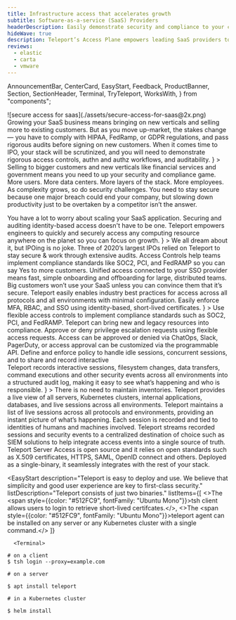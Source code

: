 ```yaml
---
title: Infrastructure access that accelerates growth
subtitle: Software-as-a-service (SaaS) Providers
headerDescription: Easily demonstrate security and compliance to your customers so you can sell more and grow faster.
hideWave: true
description: Teleport’s Access Plane empowers leading SaaS providers to innovate, without sacrificing speed for security.
reviews:
  - elastic
  - carta
  - vmware
---
```


  AnnouncementBar,
  CenterCard,
  EasyStart,
  Feedback,
  ProductBanner,
  Section,
  SectionHeader,
  Terminal,
  TryTeleport,
  WorksWith,
} from "components";

<Section bg="flatGray">
  <SectionHeader
    bg="transparent"
    title={meta.title}
    subtitle={meta.subtitle}
    description={meta.headerDescription}
    width="100%"
    mode="none"
  >
    ![secure access for saas](./assets/secure-access-for-saas@2x.png)
  </SectionHeader>
  <AnnouncementBar
    backgroundColor="lightest-gray"
    inLivingColor
    rows={[SaaS1, SaaS2]}
  />
</Section>

<Section width="100%" bg="flatWhite">
  <ProductBanner
    title="Unique challenges faced by SaaS providers"
    width="100%"
    src="./assets/saas@2x-min.png"
    imgPosition="right"
    description={
      <>
        Growing your SaaS business means bringing on new verticals and selling
        more to existing customers. But as you move up-market, the stakes change
        — you have to comply with HIPAA, FedRamp, or GDPR regulations, and pass
        rigorous audits before signing on new customers. When it comes time to
        IPO, your stack will be scrutinized, and you will need to demonstrate
        rigorous access controls, authn and authz workflows, and auditability.
      </>
    }
  >
    <ProductBanner.Item
      title="Security &amp; Compliance"
      badgeName="shieldCheck"
    >
      Selling to bigger customers and new verticals like financial services and
      government means you need to up your security and compliance game.
    </ProductBanner.Item>
    <ProductBanner.Item title="Complexity" badgeName="layers">
      More users. More data centers. More layers of the stack. More employees.
      As complexity grows, so do security challenges.
    </ProductBanner.Item>
    <ProductBanner.Item title="Productivity" badgeName="quickstart">
      You need to stay secure because one major breach could end your company,
      but slowing down productivity just to be overtaken by a competitor isn’t
      the answer.
    </ProductBanner.Item>
  </ProductBanner>
</Section>

<CenterCard
  name="shieldCheck"
  title="Why SaaS providers big and small trust Teleport"
  text="Our unique approach is not only more secure &mdash; it actually improves developer productivity.  By providing an identity-aware infrastructure access solution that developers love to use, you can easily implement security and compliance without worrying about backdoors that outmoded solutions encourage."
/>

<Section>
  <Feedback reviews={meta.reviews} />
</Section>

<Section width="100%" bg="flatWhite">
  <ProductBanner
    subtitle="For Fast-Growing Startups"
    title="Security that scales with you"
    width="100%"
    src="./assets/security-that-scales-with-you@2x.png"
    imgPosition="right"
    logoSrc={startups}
    description={
      <>
        You have a lot to worry about scaling your SaaS application. Securing
        and auditing identity-based access doesn't have to be one. Teleport
        empowers engineers to quickly and securely access any computing resource
        anywhere on the planet so you can focus on growth.
      </>
    }
  >
    <ProductBanner.Item title="Teleport to IPO">
      We all dream about it, but IPOing is no joke. Three of 2020’s largest IPOs
      relied on Teleport to stay secure & work through extensive audits.
    </ProductBanner.Item>
    <ProductBanner.Item title="Access Controls">
      Access Controls help teams implement compliance standards like SOC2, PCI,
      and FedRAMP so you can say Yes to more customers.
    </ProductBanner.Item>
    <ProductBanner.Item title="Integrated SSO Support">
      Unified access connected to your SSO provider means fast, simple
      onboarding and offboarding for large, distributed teams.
    </ProductBanner.Item>
  </ProductBanner>
</Section>

<Section width="100%" bg="flatGray">
  <ProductBanner
    subtitle="For Large Organizations"
    title="Grow your business by meeting stringent compliance standards"
    width="100%"
    src="./assets/cust-access-controls@2x.png"
    imgPosition="left"
    logoSrc={largorgs}
    description={
      <>
        Big customers won’t use your SaaS unless you can convince them that it’s
        secure. Teleport easily enables industry best practices for access
        across all protocols and all environments with minimal configuration.
        Easily enforce MFA, RBAC, and SSO using identity-based, short-lived
        certificates.
      </>
    }
  >
    <ProductBanner.Item title="Access Controls">
      Use flexible access controls to implement compliance standards such as
      SOC2, PCI, and FedRAMP. Teleport can bring new and legacy resources into
      compliance.
    </ProductBanner.Item>
    <ProductBanner.Item title="Access Requests">
      Approve or deny privilege escalation requests using flexible access
      requests. Access can be approved or denied via ChatOps, Slack, PagerDuty,
      or access approval can be customized via the programmable API.
    </ProductBanner.Item>
    <ProductBanner.Item title="Session Controls">
      Define and enforce policy to handle idle sessions, concurrent sessions,
      and to share and record interactive
    </ProductBanner.Item>
  </ProductBanner>
</Section>

<Section width="100%" bg="flatWhite">
  <ProductBanner
    subtitle="For Security Teams"
    title="Complete visibility into access and behavior"
    width="100%"
    src="./assets/secure-access-for-saas@2x.png"
    imgPosition="right"
    logoSrc={secteams}
    description={
      <>
        Teleport records interactive sessions, filesystem changes, data
        transfers, command executions and other security events across all
        environments into a structured audit log, making it easy to see what’s
        happening and who is responsible.
      </>
    }
  >
    <ProductBanner.Item title="Unified Resource Catalog">
      There is no need to maintain inventories. Teleport provides a live view of
      all servers, Kubernetes clusters, internal applications, databases, and
      live sessions across all environments.
    </ProductBanner.Item>
    <ProductBanner.Item title="Live Session View">
      Teleport maintains a list of live sessions across all protocols and
      environments, providing an instant picture of what’s happening. Each
      session is recorded and tied to identities of humans and machines
      involved.
    </ProductBanner.Item>
    <ProductBanner.Item title="Event Streaming">
      Teleport streams recorded sessions and security events to a centralized
      destination of choice such as SIEM solutions to help integrate access
      events into a single source of truth.
    </ProductBanner.Item>
  </ProductBanner>
</Section>

<Section bg="flatWhite">
  <WorksWith title="Works with everything you have">
    Teleport Server Access is open source and it relies on open standards such
    as X.509 certificates, HTTPS, SAML, OpenID connect and others. Deployed as a
    single-binary, it seamlessly integrates with the rest of your stack.
  </WorksWith>
</Section>

<EasyStart
  description="Teleport is easy to deploy and use. We believe that simplicity and good user experience are key to first-class security."
  listDescription="Teleport consists of just two binaries."
  listItems={[
    <>The <span style={{color: "#512FC9", fontFamily: "Ubuntu Mono"}}>tsh</span> client allows users to login to retrieve short-lived certifcates.</>, 
    <>The <span style={{color: "#512FC9", fontFamily: "Ubuntu Mono"}}>teleport</span> agent can be installed on any server or any Kubernetes cluster with a single command.</>
  ]}
>
      <Terminal>
```
# on a client
$ tsh login --proxy=example.com

# on a server

$ apt install teleport

# in a Kubernetes cluster

$ helm install

```
  </Terminal>
</EasyStart>

<TryTeleport />